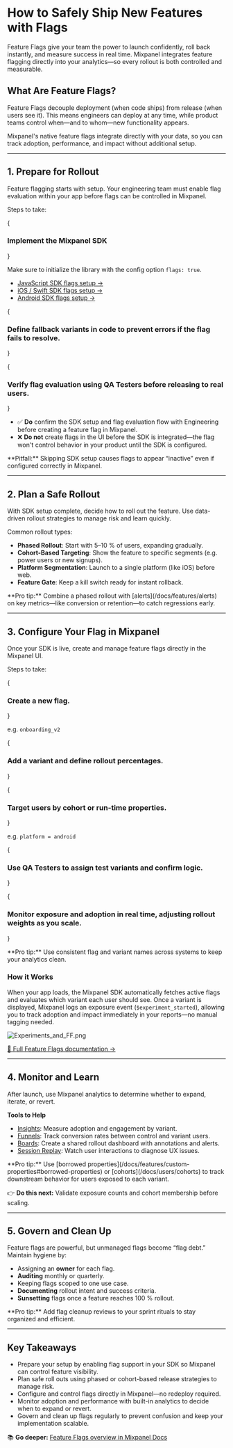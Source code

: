 
# How to Safely Ship New Features with Flags

Feature Flags give your team the power to launch confidently, roll back instantly, and measure success in real time. Mixpanel integrates feature flagging directly into your analytics—so every rollout is both controlled and measurable.

## What Are Feature Flags?

Feature Flags decouple deployment (when code ships) from release (when users see it). This means engineers can deploy at any time, while product teams control when—and to whom—new functionality appears.

Mixpanel's native feature flags integrate directly with your data, so you can track adoption, performance, and impact without additional setup.

---

## 1. Prepare for Rollout

Feature flagging starts with setup. Your engineering team must enable flag evaluation within your app before flags can be controlled in Mixpanel.

Steps to take:

<Steps>

{ <h3>Implement the Mixpanel SDK</h3> }

Make sure to initialize the library with the config option `flags: true`.

- [JavaScript SDK flags setup →](/docs/tracking-methods/sdks/javascript/javascript-flags) 
- [iOS / Swift SDK flags setup →](/docs/tracking-methods/sdks/swift/swift-flags)
- [Android SDK flags setup →](/docs/tracking-methods/sdks/android/android-flags)


{ <h3>Define fallback variants in code to prevent errors if the flag fails to resolve.</h3> }

{ <h3>Verify flag evaluation using QA Testers before releasing to real users.</h3> }

</Steps>

- ✅ **Do** confirm the SDK setup and flag evaluation flow with Engineering before creating a feature flag in Mixpanel.
- ❌ **Do not** create flags in the UI before the SDK is integrated—the flag won't control behavior in your product until the SDK is configured.

<Callout type="warning">
    **Pitfall:** Skipping SDK setup causes flags to appear “inactive” even if configured correctly in Mixpanel.
</Callout>

---

## 2. Plan a Safe Rollout

With SDK setup complete, decide how to roll out the feature. Use data-driven rollout strategies to manage risk and learn quickly.

Common rollout types:
- **Phased Rollout**: Start with 5–10 % of users, expanding gradually.
- **Cohort-Based Targeting**: Show the feature to specific segments (e.g. power users or new signups).
- **Platform Segmentation**: Launch to a single platform (like iOS) before web.
- **Feature Gate**: Keep a kill switch ready for instant rollback.

<Callout type="info">
    **Pro tip:** Combine a phased rollout with [alerts](/docs/features/alerts) on key metrics—like conversion or retention—to catch regressions early.
</Callout>

---

## 3. Configure Your Flag in Mixpanel

Once your SDK is live, create and manage feature flags directly in the Mixpanel UI.

Steps to take:

<Steps>

{ <h3>Create a new flag.</h3> }

e.g. `onboarding_v2`

{ <h3>Add a variant and define rollout percentages.</h3> }

{ <h3>Target users by cohort or run-time properties.</h3> }

e.g. `platform = android`

{ <h3>Use QA Testers to assign test variants and confirm logic.</h3> }

{ <h3>Monitor exposure and adoption in real time, adjusting rollout weights as you scale.</h3> }

</Steps>

<Callout type="info">
    **Pro tip:** Use consistent flag and variant names across systems to keep your analytics clean.
</Callout>

### How it Works

When your app loads, the Mixpanel SDK automatically fetches active flags and evaluates which variant each user should see. Once a variant is displayed, Mixpanel logs an exposure event (`$experiment_started`), allowing you to track adoption and impact immediately in your reports—no manual tagging needed.

![Experiments_and_FF.png](/Experiments_and_FF.png)

[📖 Full Feature Flags documentation →](/docs/featureflags)

---

## 4. Monitor and Learn

After launch, use Mixpanel analytics to determine whether to expand, iterate, or revert.

**Tools to Help**
- [Insights](/docs/reports/insights): Measure adoption and engagement by variant.
- [Funnels](/docs/reports/funnels/funnels-overview): Track conversion rates between control and variant users.
- [Boards](/docs/boards): Create a shared rollout dashboard with annotations and alerts.
- [Session Replay](/docs/session-replay): Watch user interactions to diagnose UX issues.

<Callout type="info">
    **Pro tip:** Use [borrowed properties](/docs/features/custom-properties#borrowed-properties) or [cohorts](/docs/users/cohorts) to track downstream behavior for users exposed to each variant.
</Callout>

 👉 **Do this next:** Validate exposure counts and cohort membership before scaling.

 ---

## 5. Govern and Clean Up

Feature flags are powerful, but unmanaged flags become “flag debt.” Maintain hygiene by:
- Assigning an **owner** for each flag.
- **Auditing** monthly or quarterly.
- Keeping flags scoped to one use case.
- **Documenting** rollout intent and success criteria.
- **Sunsetting** flags once a feature reaches 100 % rollout.

<Callout type="info">
**Pro tip:** Add flag cleanup reviews to your sprint rituals to stay organized and efficient.
</Callout>

---

## Key Takeaways

- Prepare your setup by enabling flag support in your SDK so Mixpanel can control feature visibility.
- Plan safe roll outs using phased or cohort-based release strategies to manage risk.
- Configure and control flags directly in Mixpanel—no redeploy required.
- Monitor adoption and performance with built-in analytics to decide when to expand or revert.
- Govern and clean up flags regularly to prevent confusion and keep your implementation scalable.

📚 **Go deeper:** [Feature Flags overview in Mixpanel Docs](/docs/featureflags)
